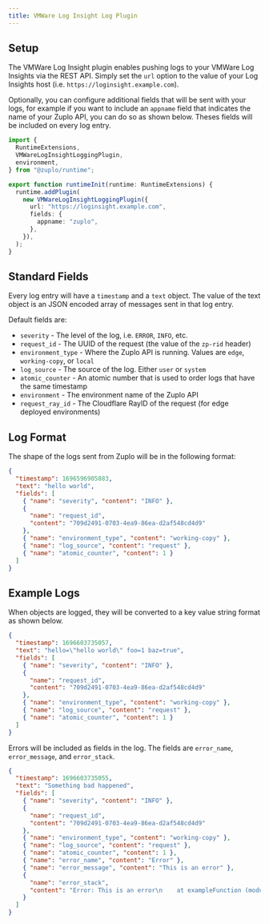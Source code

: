 ```yaml
---
title: VMWare Log Insight Log Plugin
---
```


## Setup

The VMWare Log Insight plugin enables pushing logs to your VMWare Log Insights
via the REST API. Simply set the `url` option to the value of your Log Insights
host (i.e. `https://loginsight.example.com`).

Optionally, you can configure additional fields that will be sent with your
logs, for example if you want to include an `appname` field that indicates the
name of your Zuplo API, you can do so as shown below. Theses fields will be
included on every log entry.

```ts title="modules/zuplo.runtime.ts"
import {
  RuntimeExtensions,
  VMWareLogInsightLoggingPlugin,
  environment,
} from "@zuplo/runtime";

export function runtimeInit(runtime: RuntimeExtensions) {
  runtime.addPlugin(
    new VMWareLogInsightLoggingPlugin({
      url: "https://loginsight.example.com",
      fields: {
        appname: "zuplo",
      },
    }),
  );
}
```

## Standard Fields

Every log entry will have a `timestamp` and a `text` object. The value of the
text object is an JSON encoded array of messages sent in that log entry.

Default fields are:

- `severity` - The level of the log, i.e. `ERROR`, `INFO`, etc.
- `request_id` - The UUID of the request (the value of the `zp-rid` header)
- `environment_type` - Where the Zuplo API is running. Values are `edge`,
  `working-copy`, or `local`
- `log_source` - The source of the log. Either `user` or `system`
- `atomic_counter` - An atomic number that is used to order logs that have the
  same timestamp
- `environment` - The environment name of the Zuplo API
- `request_ray_id` - The Cloudflare RayID of the request (for edge deployed
  environments)

## Log Format

The shape of the logs sent from Zuplo will be in the following format:

```json
{
  "timestamp": 1696596905883,
  "text": "hello world",
  "fields": [
    { "name": "severity", "content": "INFO" },
    {
      "name": "request_id",
      "content": "709d2491-0703-4ea9-86ea-d2af548cd4d9"
    },
    { "name": "environment_type", "content": "working-copy" },
    { "name": "log_source", "content": "request" },
    { "name": "atomic_counter", "content": 1 }
  ]
}
```

## Example Logs

When objects are logged, they will be converted to a key value string format as
shown below.

```json
{
  "timestamp": 1696603735057,
  "text": "hello=\"hello world\" foo=1 baz=true",
  "fields": [
    { "name": "severity", "content": "INFO" },
    {
      "name": "request_id",
      "content": "709d2491-0703-4ea9-86ea-d2af548cd4d9"
    },
    { "name": "environment_type", "content": "working-copy" },
    { "name": "log_source", "content": "request" },
    { "name": "atomic_counter", "content": 1 }
  ]
}
```

Errors will be included as fields in the log. The fields are `error_name`,
`error_message`, and `error_stack`.

```json
{
  "timestamp": 1696603735055,
  "text": "Something bad happened",
  "fields": [
    { "name": "severity", "content": "INFO" },
    {
      "name": "request_id",
      "content": "709d2491-0703-4ea9-86ea-d2af548cd4d9"
    },
    { "name": "environment_type", "content": "working-copy" },
    { "name": "log_source", "content": "request" },
    { "name": "atomic_counter", "content": 1 },
    { "name": "error_name", "content": "Error" },
    { "name": "error_message", "content": "This is an error" },
    {
      "name": "error_stack",
      "content": "Error: This is an error\n    at exampleFunction (module/foo.ts:32:21)"
    }
  ]
}
```
